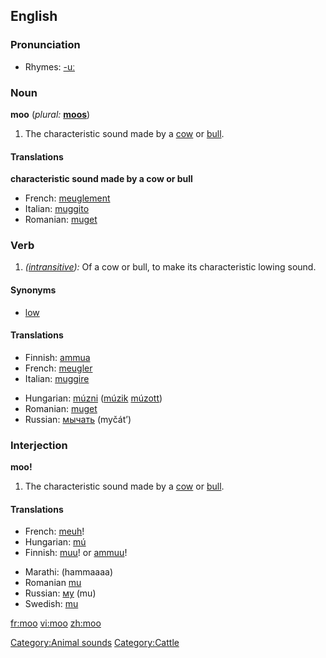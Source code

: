 {{see|MOO}}
==English==

===Pronunciation===
*Rhymes: [[Rhymes:English:-uː|-uː]]

===Noun===
'''moo''' (''plural:'' '''[[moos]]''')
# The characteristic sound made by a [[cow]] or [[bull]].

====Translations====

'''characteristic sound made by a cow or bull'''
{{top}}
*French: [[meuglement]] {{m}}
*Italian: [[muggito]] {{m}}
*Romanian: [[muget]] {{n}}
{{mid}}
{{bottom}}

===Verb===
{{en-verb}}
# ''([[intransitive]]):'' Of a cow or bull, to make its characteristic lowing sound.

====Synonyms====
*[[low]]

====Translations====
{{top}}
*Finnish: [[ammua]]
*French: [[meugler]]
*Italian: [[muggire]]
{{mid}}
*Hungarian: [[múzni]] ([[múzik]] [[múzott]])
*Romanian: [[muget]]
*Russian: [[мычать]] (myčát’)
{{bottom}}

===Interjection===
'''moo!'''
# The characteristic sound made by a [[cow]] or [[bull]].

====Translations====
{{top}}
*French: [[meuh]]!
*Hungarian: [[mú]]
*Finnish: [[muu]]! or [[ammuu]]!
{{mid}}
*Marathi: (hammaaaa)
*Romanian [[mu]]
*Russian: [[му]] (mu)
*Swedish: [[mu]]
{{bottom}}

[[Category:Animal sounds]]
[[Category:Cattle]]

[[fr:moo]]
[[vi:moo]]
[[zh:moo]]